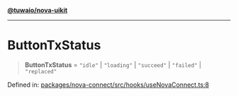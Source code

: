 [**@tuwaio/nova-uikit**](../../../../README.md)

***

# ButtonTxStatus

> **ButtonTxStatus** = `"idle"` \| `"loading"` \| `"succeed"` \| `"failed"` \| `"replaced"`

Defined in: [packages/nova-connect/src/hooks/useNovaConnect.ts:8](https://github.com/TuwaIO/nova-uikit/blob/e8ec05d839f539307762ec792a0848f9d88ecf8f/packages/nova-connect/src/hooks/useNovaConnect.ts#L8)
